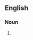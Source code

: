 {{also|mule skinners}}

==English==

===Noun===
{{head|en|noun form}}

# {{plural of|muleskinner|lang=en}}